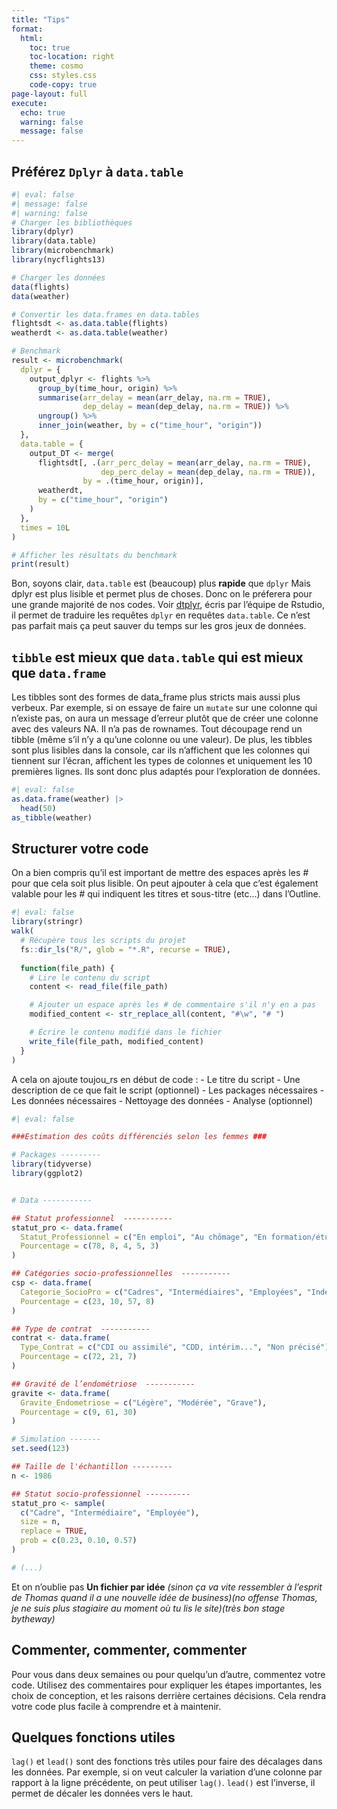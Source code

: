 ```yaml
---
title: "Tips"
format:
  html:
    toc: true
    toc-location: right
    theme: cosmo
    css: styles.css
    code-copy: true
page-layout: full
execute:
  echo: true
  warning: false
  message: false
---
```


## Préférez `Dplyr` à `data.table`

```r
#| eval: false
#| message: false
#| warning: false
# Charger les bibliothèques
library(dplyr)
library(data.table)
library(microbenchmark)
library(nycflights13)

# Charger les données
data(flights)
data(weather)

# Convertir les data.frames en data.tables
flightsdt <- as.data.table(flights)
weatherdt <- as.data.table(weather)

# Benchmark
result <- microbenchmark(
  dplyr = {
    output_dplyr <- flights %>%
      group_by(time_hour, origin) %>%
      summarise(arr_delay = mean(arr_delay, na.rm = TRUE),
                dep_delay = mean(dep_delay, na.rm = TRUE)) %>%
      ungroup() %>%
      inner_join(weather, by = c("time_hour", "origin"))
  },
  data.table = {
    output_DT <- merge(
      flightsdt[, .(arr_perc_delay = mean(arr_delay, na.rm = TRUE),
                    dep_perc_delay = mean(dep_delay, na.rm = TRUE)),
                by = .(time_hour, origin)],
      weatherdt,
      by = c("time_hour", "origin")
    )
  },
  times = 10L
)

# Afficher les résultats du benchmark
print(result)
```
Bon, soyons clair, `data.table` est (beaucoup) plus **rapide** que `dplyr` Mais dplyr est plus lisible et permet plus de choses. Donc on le préferera pour une grande majorité de nos codes. Voir  [dtplyr](https://www.tidyverse.org/blog/2019/11/dtplyr-1-0-0/), écris par l'équipe de Rstudio, il permet de traduire les requêtes `dplyr` en requêtes `data.table`. Ce n'est pas parfait mais ça peut sauver du temps sur les gros jeux de données.


## `tibble` est mieux  que `data.table` qui est mieux que `data.frame`

Les tibbles sont des formes de data_frame plus stricts mais aussi plus verbeux. Par exemple, si on essaye de faire un `mutate` sur une colonne qui n'existe pas, on aura un message d'erreur plutôt que de créer une colonne avec des valeurs NA. Il n'a pas de rownames. Tout découpage rend un tibble (même s'il n'y a qu'une colonne ou une valeur).
De plus, les tibbles sont plus lisibles dans la console, car ils n'affichent que les colonnes qui tiennent sur l'écran, affichent les types de colonnes et uniquement les 10 premières lignes. Ils sont donc plus adaptés pour l'exploration de données.

```r
#| eval: false
as.data.frame(weather) |> 
  head(50)
as_tibble(weather)
```

## Structurer votre code

On a bien compris qu'il est important de mettre des espaces après les *#* pour que cela soit plus lisible.
On peut ajpouter à cela que c'est également valable pour les *#* qui indiquent les titres et sous-titre (etc...) dans l'Outline.

```r
#| eval: false
library(stringr)
walk(
  # Récupère tous les scripts du projet
  fs::dir_ls("R/", glob = "*.R", recurse = TRUE),
  
  function(file_path) {
    # Lire le contenu du script
    content <- read_file(file_path)

    # Ajouter un espace après les # de commentaire s'il n'y en a pas
    modified_content <- str_replace_all(content, "#\w", "# ")

    # Écrire le contenu modifié dans le fichier
    write_file(file_path, modified_content)
  }
)
```

A cela on ajoute toujou_rs en début de code :
- Le titre du script
- Une description de ce que fait le script (optionnel)
- Les packages nécessaires
- Les données nécessaires
- Nettoyage des données
- Analyse (optionnel)

```r
#| eval: false

###Estimation des coûts différenciés selon les femmes ###

# Packages ---------
library(tidyverse)
library(ggplot2)


# Data -----------

## Statut professionnel  -----------
statut_pro <- data.frame(
  Statut_Professionnel = c("En emploi", "Au chômage", "En formation/études", "Arrêt longue maladie", "Inactive"),
  Pourcentage = c(78, 8, 4, 5, 3)
)

## Catégories socio-professionnelles  -----------
csp <- data.frame(
  Categorie_SocioPro = c("Cadres", "Intermédiaires", "Employées", "Indépendantes"),
  Pourcentage = c(23, 10, 57, 8)
)

## Type de contrat  -----------
contrat <- data.frame(
  Type_Contrat = c("CDI ou assimilé", "CDD, intérim...", "Non précisé"),
  Pourcentage = c(72, 21, 7)
)

## Gravité de l’endométriose  -----------
gravite <- data.frame(
  Gravite_Endometriose = c("Légère", "Modérée", "Grave"),
  Pourcentage = c(9, 61, 30)
)

# Simulation -------
set.seed(123) 

## Taille de l'échantillon ---------
n <- 1986

## Statut socio-professionnel ----------
statut_pro <- sample(
  c("Cadre", "Intermédiaire", "Employée"),
  size = n,
  replace = TRUE,
  prob = c(0.23, 0.10, 0.57)
)

# (...)
```

Et on n'oublie pas **Un fichier par idée** 
*(sinon ça va vite ressembler à l'esprit de Thomas quand il a une nouvelle idée de business)(no offense Thomas, je ne suis plus stagiaire au moment où tu lis le site)(très bon stage bytheway)*


## Commenter, commenter, commenter

Pour vous dans deux semaines ou pour quelqu'un d'autre, commentez votre code. Utilisez des commentaires pour expliquer les étapes importantes, les choix de conception, et les raisons derrière certaines décisions. Cela rendra votre code plus facile à comprendre et à maintenir.

## Quelques fonctions utiles

`lag()` et `lead()` sont des fonctions très utiles pour faire des décalages dans les données. Par exemple, si on veut calculer la variation d'une colonne par rapport à la ligne précédente, on peut utiliser `lag()`. `lead()` est l'inverse, il permet de décaler les données vers le haut.
